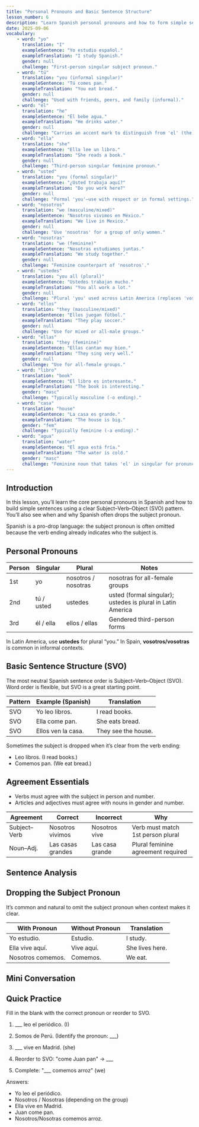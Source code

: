 ```yaml
---
title: "Personal Pronouns and Basic Sentence Structure"
lesson_number: 6
description: "Learn Spanish personal pronouns and how to form simple sentences (subject-verb-object)."
date: 2025-09-06
vocabulary:
    - word: "yo"
      translation: "I"
      exampleSentence: "Yo estudio español."
      exampleTranslation: "I study Spanish."
      gender: null
      challenge: "First-person singular subject pronoun."
    - word: "tú"
      translation: "you (informal singular)"
      exampleSentence: "Tú comes pan."
      exampleTranslation: "You eat bread."
      gender: null
      challenge: "Used with friends, peers, and family (informal)."
    - word: "él"
      translation: "he"
      exampleSentence: "Él bebe agua."
      exampleTranslation: "He drinks water."
      gender: null
      challenge: "Carries an accent mark to distinguish from 'el' (the)."
    - word: "ella"
      translation: "she"
      exampleSentence: "Ella lee un libro."
      exampleTranslation: "She reads a book."
      gender: null
      challenge: "Third-person singular feminine pronoun."
    - word: "usted"
      translation: "you (formal singular)"
      exampleSentence: "¿Usted trabaja aquí?"
      exampleTranslation: "Do you work here?"
      gender: null
      challenge: "Formal 'you'—use with respect or in formal settings."
    - word: "nosotros"
      translation: "we (masculine/mixed)"
      exampleSentence: "Nosotros vivimos en México."
      exampleTranslation: "We live in Mexico."
      gender: null
      challenge: "Use 'nosotras' for a group of only women."
    - word: "nosotras"
      translation: "we (feminine)"
      exampleSentence: "Nosotras estudiamos juntas."
      exampleTranslation: "We study together."
      gender: null
      challenge: "Feminine counterpart of 'nosotros'."
    - word: "ustedes"
      translation: "you all (plural)"
      exampleSentence: "Ustedes trabajan mucho."
      exampleTranslation: "You all work a lot."
      gender: null
      challenge: "Plural 'you' used across Latin America (replaces 'vosotros/vosotras')."
    - word: "ellos"
      translation: "they (masculine/mixed)"
      exampleSentence: "Ellos juegan fútbol."
      exampleTranslation: "They play soccer."
      gender: null
      challenge: "Use for mixed or all-male groups."
    - word: "ellas"
      translation: "they (feminine)"
      exampleSentence: "Ellas cantan muy bien."
      exampleTranslation: "They sing very well."
      gender: null
      challenge: "Use for all-female groups."
    - word: "libro"
      translation: "book"
      exampleSentence: "El libro es interesante."
      exampleTranslation: "The book is interesting."
      gender: "masc"
      challenge: "Typically masculine (-o ending)."
    - word: "casa"
      translation: "house"
      exampleSentence: "La casa es grande."
      exampleTranslation: "The house is big."
      gender: "fem"
      challenge: "Typically feminine (-a ending)."
    - word: "agua"
      translation: "water"
      exampleSentence: "El agua está fría."
      exampleTranslation: "The water is cold."
      gender: "masc"
      challenge: "Feminine noun that takes 'el' in singular for pronunciation; adjectives agree in feminine."
---
```


## Introduction

In this lesson, you’ll learn the core personal pronouns in Spanish and how to build simple sentences using a clear Subject–Verb–Object (SVO) pattern. You’ll also see when and why Spanish often drops the subject pronoun.

<TipBox>
    Spanish is a pro-drop language: the subject pronoun is often omitted because the verb ending already indicates who the subject is.
</TipBox>

## Personal Pronouns

| Person | Singular     | Plural               | Notes |
| ------ | ------------- | -------------------- | ----- |
| 1st    | yo            | nosotros / nosotras  | nosotras for all-female groups |
| 2nd    | tú / usted    | ustedes              | usted (formal singular); ustedes is plural in Latin America |
| 3rd    | él / ella     | ellos / ellas        | Gendered third-person forms |

<TipBox>
    In Latin America, use <strong>ustedes</strong> for plural “you.” In Spain, <strong>vosotros/vosotras</strong> is common in informal contexts.
</TipBox>

## Basic Sentence Structure (SVO)

The most neutral Spanish sentence order is Subject–Verb–Object (SVO). Word order is flexible, but SVO is a great starting point.

| Pattern | Example (Spanish) | Translation |
| ------- | ----------------- | ----------- |
| SVO     | Yo leo libros.    | I read books. |
| SVO     | Ella come pan.    | She eats bread. |
| SVO     | Ellos ven la casa.| They see the house. |

Sometimes the subject is dropped when it’s clear from the verb ending:

- Leo libros. (I read books.)
- Comemos pan. (We eat bread.)

## Agreement Essentials

- Verbs must agree with the subject in person and number.
- Articles and adjectives must agree with nouns in gender and number.

| Agreement | Correct | Incorrect | Why |
| --------- | ------- | --------- | --- |
| Subject–Verb | Nosotros vivimos | Nosotros vive | Verb must match 1st person plural |
| Noun–Adj. | Las casas grandes | Las casa grande | Plural feminine agreement required |

## Sentence Analysis

<SentenceBreakdown sentence="Nosotros leemos el libro.">
    <Part part="Nosotros" explanation="Subject pronoun (we). Can be omitted: 'Leemos el libro'." />
    <Part part="leemos" explanation="Verb 'leer' conjugated for 1st person plural (we read)." />
    <Part part="el libro" explanation="Direct object (the book). Article agrees with masculine singular noun." />
</SentenceBreakdown>

## Dropping the Subject Pronoun

It’s common and natural to omit the subject pronoun when context makes it clear.

| With Pronoun | Without Pronoun | Translation |
| ------------ | ---------------- | ----------- |
| Yo estudio.  | Estudio.         | I study. |
| Ella vive aquí. | Vive aquí.     | She lives here. |
| Nosotros comemos. | Comemos.    | We eat. |

## Mini Conversation

<ConversationBox title="Pronouns in Context">
    <DialogueLine
        speaker="María"
        text="Hola, ¿tú estudias aquí?"
        translation="Hi, do you study here?"
    />
    <DialogueLine
        speaker="Luis"
        text="Sí, estudio aquí. Nosotros somos de la clase de español."
        translation="Yes, I study here. We are from the Spanish class."
    />
    <DialogueLine
        speaker="María"
        text="Ellas también estudian con nosotros."
        translation="They (fem.) also study with us."
    />
</ConversationBox>

## Quick Practice

Fill in the blank with the correct pronoun or reorder to SVO.

1) ___ leo el periódico. (I)

2) Somos de Perú. (Identify the pronoun: ___)

3) ___ vive en Madrid. (she)

4) Reorder to SVO: "come Juan pan" → ___

5) Complete: "___ comemos arroz" (we)


Answers:

- Yo leo el periódico.
- Nosotros / Nosotras (depending on the group)
- Ella vive en Madrid.
- Juan come pan.
- Nosotros/Nosotras comemos arroz.
